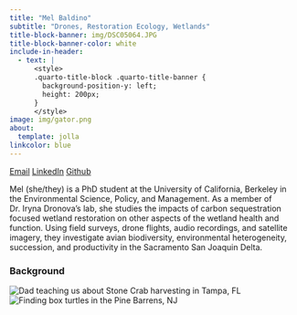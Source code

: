 ```yaml
---
title: "Mel Baldino"
subtitle: "Drones, Restoration Ecology, Wetlands"
title-block-banner: img/DSC05064.JPG
title-block-banner-color: white
include-in-header:
  - text: |
      <style>
      .quarto-title-block .quarto-title-banner {
        background-position-y: left;
        height: 200px;
      }
      </style>
image: img/gator.png
about:
  template: jolla
linkcolor: blue 
---
```


[Email](mailto:melbaldino@berkeley.com){.btn .btn-outline-primary .btn role="button" data-toggle="tooltip" title="Email"}
[LinkedIn](https://www.linkedin.com/in/melbaldino){.btn .btn-outline-primary .btn role="button" data-toggle="tooltip" title="LinkedIn"}
[Github](https://github.com/melbaldino){.btn .btn-outline-primary .btn role="button" data-toggle="tooltip" title="Github"}

Mel (she/they) is a PhD student at the University of California, Berkeley in the Environmental Science, Policy, and Management. As a member of Dr. Iryna Dronova's lab, she studies the impacts of carbon sequestration focused wetland restoration on other aspects of the wetland health and function. Using field surveys, drone flights, audio recordings, and satellite imagery, they investigate avian biodiversity, environmental heterogeneity, succession, and productivity in the Sacramento San Joaquin Delta. 

### Background 
![Dad teaching us about Stone Crab harvesting in Tampa, FL](img/19144133_10213018404085400_5203158128507235519_o.jpg){group="background"}
![Finding box turtles in the Pine Barrens, NJ](img/19143114_1720325624663108_4592823777565690452_o.jpg){group="background"}
